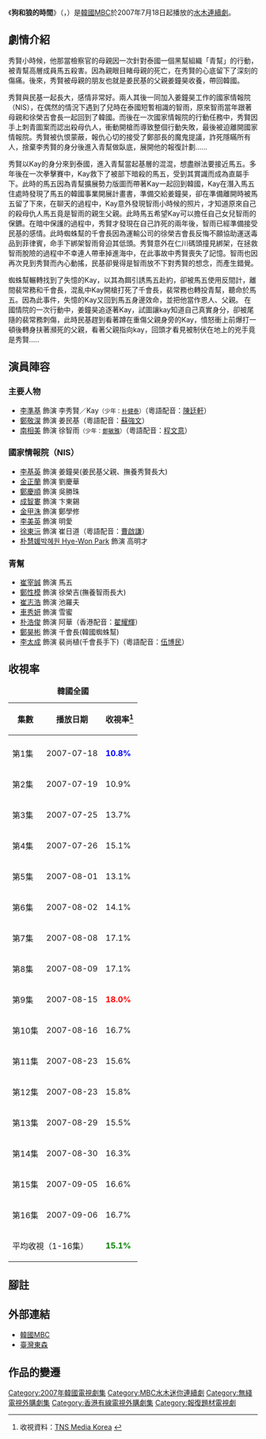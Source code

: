 {{Infobox Television
| show_name      = 狗和狼的時間
| original_name  = {{lang|ko|개와 늑대의 시간}}
| image          = [[File:Time_Between_Dog_and_Wolf.jpg|250px]]
| caption        = 
| genre          = 
| format         = 
| creator        = 
| developer      = 
| writer         = [[韓智勳|韓智勳]]、[[劉勇在|劉勇在]]
| director       = [[金鎮民|金鎮民]]
| creative_director    = 
| presenter            = 
| starring       = [[李準基|李準基]]、[[鄭敬淏|鄭敬淏]]、[[南相美|南相美]]
| slogan         =  
| theme_song     = 
| opentheme      =  
| endtheme       = 
| composer       = 
| country        = {{KOR}}
| language       = [[韓語|韓語]]
| num_seasons    = 
| num_episodes   = 16
| list_episodes  = 
| executive_producer   = 
| producer             = 
| supervising_producer = 
| editor               = 
| cinematography       = 
| camera               = 
| location       = {{KOR}}<br />{{THA}}
| runtime        = 約70分鐘（含廣告）
| company        = Apple Tree Pictures<br>{{link-ko|CJ Entertainment|CJ 엔터테인먼트}}
| distributor    = 
| channel        = [[文化廣播_(韓國)|MBC]]
| picture_format = 
| audio_format   = 
| first_run      = {{KOR}}
| first_aired    = {{start date|2007|7|18}}
| last_aired     = {{end date|2007|9|6}}
| status         = 
| preceded_by    = <!--只適用於系列作品-->
| followed_by    = <!--只適用於系列作品-->
| related        = 
| website        = http://imbc.com/broad/tv/drama/dog/
| 中國大陸名稱 = 
| 台灣名稱    = 狗與狼的時間
| 港澳名稱    = 狗和狼的時間
| 馬新名稱   = 
| imdb_id    = 1559296
}}

《'''狗和狼的時間'''》（{{lang-ko|'''개와 늑대의 시간'''}}，{{lang-en|'''Time Between Dog and Wolf'''}}）是[[韓國|韓國]][[文化廣播_(韓國)|MBC]]於2007年7月18日起播放的[[MBC水木連續劇|水木連續劇]]。

== 劇情介紹 ==
秀賢小時候，他那當檢察官的母親因一次針對泰國一個黑幫組織「青幫」的行動，被青幫高層成員馬五殺害。因為親眼目睹母親的死亡，在秀賢的心底留下了深刻的傷痛。後來，秀賢被母親的朋友也就是姜民基的父親姜鐘昊收養，帶回韓國。

秀賢與民基一起長大，感情非常好。兩人其後一同加入姜鐘昊工作的國家情報院（NIS），在偶然的情況下遇到了兒時在泰國短暫相識的智雨，原來智雨當年跟著母親和徐榮吉會長一起回到了韓國。而後在一次國家情報院的行動任務中，秀賢因手上刺青圖案而認出殺母仇人，衝動開槍而導致整個行動失敗，最後被迫離開國家情報院。秀賢被仇恨蒙蔽，報仇心切的接受了鄭部長的魔鬼提議，詐死隱瞞所有人，捨棄李秀賢的身分後進入青幫做臥底，展開他的報復計劃……

秀賢以Kay的身分來到泰國，進入青幫當起基層的混混，想盡辦法要接近馬五。多年後在一次拳擊賽中，Kay救下了被部下暗殺的馬五，受到其賞識而成為直屬手下。此時的馬五因為青幫擴展勢力版圖而帶著Kay一起回到韓國，Kay在潛入馬五住處時發現了馬五的韓國事業開展計畫書，準備交給姜鐘昊，卻在準備離開時被馬五留了下來，在聊天的過程中，Kay意外發現智雨小時候的照片，才知道原來自己的殺母仇人馬五竟是智雨的親生父親。此時馬五希望Kay可以擔任自己女兒智雨的保鑣。在暗中保護的過程中，秀賢才發現在自己詐死的兩年後，智雨已經準備接受民基的感情。此時蜘蛛幫的千會長因為運輸公司的徐榮吉會長反悔不願協助運送毒品到菲律賓，命手下綁架智雨脅迫其低頭。秀賢意外在仁川碼頭撞見綁架，在拯救智雨脫險的過程中不幸連人帶車掉進海中，在此事故中秀賢喪失了記憶。智雨也因再次見到秀賢而內心動搖，民基卻覺得是智雨放不下對秀賢的想念，而產生錯覺。

蜘蛛幫輾轉找到了失憶的Kay，以其為餌引誘馬五赴約，卻被馬五使用反間計，離間裴常務和千會長，混亂中Kay開槍打死了千會長，裴常務也轉投青幫，聽命於馬五。因為此事件，失憶的Kay又回到馬五身邊效命，並把他當作恩人、父親。
在國情院的一次行動中，姜鐘昊追逐著Kay，試圖讓kay知道自己真實身分，卻被尾隨的裴常務刺傷，此時民基趕到看著蹲在重傷父親身旁的Kay，憤怒衝上前爆打一頓後轉身扶著瀕死的父親，看著父親指向kay，回頭才看見被制伏在地上的兇手竟是秀賢.....

== 演員陣容 ==
=== 主要人物 === 
*[[李準基|李準基]] 飾演 李秀賢／Kay<small>（少年：[[朴健泰|朴健泰]]）</small>（粵語配音：[[陳廷軒_(配音員)|陳廷軒]]）
*[[鄭敬淏|鄭敬淏]] 飾演 姜民基（粵語配音：[[蘇強文|蘇強文]]）
*[[南相美|南相美]] 飾演 徐智雨<small>（少年：[[鄭敏雅|鄭敏雅]]）</small>（粵語配音：[[程文意|程文意]]）

=== 國家情報院（NIS） ===
*[[李基英|李基英]] 飾演 姜鐘昊(姜民基父親、撫養秀賢長大)
*[[金正蘭|金正蘭]] 飾演 劉慶華
*[[鄭景順_(演員)|鄭慶順]] 飾演 吳勝珠
*[[成智婁|成智婁]] 飾演 卞東錫
*[[金甲洙|金甲洙]] 飾演 鄭學修
*[[李美英|李美英]] 飾演 明愛
*[[徐東沅|徐東沅]] 飾演 崔日道（粵語配音：[[曹啟謙|曹啟謙]]）
*[[朴慧媛박혜원_Hye-Won_Park|朴慧媛박혜원 Hye-Won Park]] 飾演 高明才

=== 青幫 ===
*[[崔宰誠|崔宰誠]] 飾演 馬五
*[[鄭性模|鄭性模]] 飾演 徐榮吉(撫養智雨長大)
*[[崔志浩|崔志浩]] 飾演 池羅夫
*[[車秀妍|車秀妍]] 飾演 雪蜜
*[[朴浩俊|朴浩俊]] 飾演 阿華（香港配音：[[翟耀輝|翟耀輝]]）
*[[鄭昊彬|鄭昊彬]] 飾演 千會長(韓國蜘蛛幫)
*[[李太成|李太成]] 飾演 裴尚植(千會長手下)（粵語配音：[[伍博民|伍博民]]）

== 收視率 ==
{| class="wikitable" style="text-align:center;"
|+'''韓國全國'''
!集數
!播放日期
!收視率<ref>收視資料：[http://www.tnsmk.co.kr TNS Media Korea] {{Wayback|url=http://www.tnsmk.co.kr/ |date=20100125065320 }} {{ko icon}}</ref>
|- align="center"
|-
|第1集
|2007-07-18
|<span style="color: blue;">'''10.8%'''</span>
|-
|第2集
|2007-07-19
|10.9%
|-
|第3集
|2007-07-25
|13.7%
|-
|第4集
|2007-07-26
|15.1%
|-
|第5集
|2007-08-01
|13.1%
|-
|第6集
|2007-08-02
|14.1%
|-
|第7集
|2007-08-08
|17.1%
|-
|第8集
|2007-08-09
|17.1%
|-
|第9集
|2007-08-15
|<span style="color: red;">'''18.0%'''</span>
|-
|第10集
|2007-08-16
|16.7%
|-
|第11集
|2007-08-23
|15.6%
|-
|第12集
|2007-08-23
|15.8%
|-
|第13集
|2007-08-29
|15.5%
|-
|第14集
|2007-08-30
|16.3%
|-
|第15集
|2007-09-05
|16.6%
|-
|第16集
|2007-09-06
|16.7%
|-
|colspan="2"|平均收視（1-16集）
|<span style="color: green;">'''15.1%'''</span>
|}

== 腳註 ==
{{reflist}}

== 外部連結 ==
*[http://imbc.com/broad/tv/drama/dog/ 韓國MBC] {{Wayback|url=http://imbc.com/broad/tv/drama/dog/ |date=20210413190106 }}{{ko}}
*[https://web.archive.org/web/20160130113202/http://blog.ebc.net.tw/apps/dog/ 臺灣東森]{{zh-tw}}

== 作品的變遷 ==
{{電視節目的變遷
|電視台= {{KOR}} [[文化廣播_(韓國)|MBC]]
|播放檔次= [[MBC水木連續劇|水木劇]]
|節目名稱= 狗和狼的時間<br />（2007年7月18日 - 2007年9月6日）
|上一節目= [[梅麗大邱攻防戰|梅麗大邱攻防戰]]<br />（2007年5月16日 - 2007年7月5日）
|下一節目= [[太王四神記|太王四神記]]<br />（2007年9月10日 - 2007年12月5日）
}}
{{電視節目的變遷
|電視台={{HK}} [[有線娛樂台|有線娛樂台]]
|播放檔次=星期一至五 23:00 - 00:00
|節目名稱=狗與狼的時間<br />（2007年11月26日 - 2007年12月26日）
|上一節目=[[咖啡王子|咖啡王子]]<br />（2007年10月23日 - 2007年11月23日）
|下一節目=[[魔女遊戲|魔女遊戲]]<br />（2007年12月27日 - 2008年1月25日）
}}
{{電視節目的變遷
|電視台= {{HK}} [[無綫電視|無綫電視]][[高清翡翠台|高清翡翠台]]
|播放檔次= 星期六午夜連續劇
|節目名稱= 狗和狼的時間<br />（2009年3月28日 - 2009年5月23日）
|上一節目= [[錢的戰爭|錢的戰爭]]<br />（2009年1月17日 - 2009年3月7日）<BR/>[[錢的戰爭|錢的戰爭之火拚貴利王]]<br />（2009年3月14日 - 2009年3月21日）
|下一節目= [[SP_(日本電視劇)|SP特警]]<br />（2009年5月30日 - 2009年7月4日）
}}
{{電視節目的變遷
|電視台= {{TWN}} [[東森綜合台|東森綜合台]]
|播放檔次= 星期一至日 09:00 - 10:00
|節目名稱= 狗與狼的時間<br />（2013年4月6日 - 2013年4月27日）
|上一節目= [[食在有健康|食在有健康]]
|下一節目= [[現在才知道|現在才知道]]
}}

{{電視節目的變遷
|電視台= {{CHN}} [[星空衛視|星空衛視]]
|播放檔次= 亞洲風劇場 每天 19:00 - 21:00
|節目名稱= 狗和狼的時間<br />（2013年12月28日 - 2013年1月8日）
|上一節目= [[I_do_I_do|情迷高跟鞋]]<br />（2013年12月16日 - 2013年12月27日）
|下一節目= [[Two_Weeks|兩周]]<br />（2014年1月9日 - 2014年1月20日）
}}

{{MBC水木迷你連續劇}}
{{2013年台灣播出之韓劇}}

{{DEFAULTSORT:Gaewa Neugdaeui Sigan}}
[[Category:2007年韓國電視劇集|Category:2007年韓國電視劇集]]
[[Category:MBC水木迷你連續劇|Category:MBC水木迷你連續劇]]
[[Category:無綫電視外購劇集|Category:無綫電視外購劇集]]
[[Category:香港有線電視外購劇集|Category:香港有線電視外購劇集]]
[[Category:報復題材電視劇|Category:報復題材電視劇]]